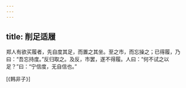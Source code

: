 ```yaml
---
---
---
```

title: 削足适履
---




郑人有欲买履者，先自度其足，而置之其坐。至之市，而忘操之；已得履，乃曰：“吾忘持度。”反归取之。及反，市罢，遂不得履。人曰：“何不试之以足？”曰：“宁信度，无自信也。”

[《韩非子》]